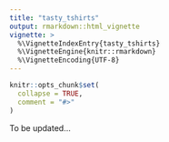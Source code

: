 ```yaml
---
title: "tasty_tshirts"
output: rmarkdown::html_vignette
vignette: >
  %\VignetteIndexEntry{tasty_tshirts}
  %\VignetteEngine{knitr::rmarkdown}
  %\VignetteEncoding{UTF-8}
---
```


```r
knitr::opts_chunk$set(
  collapse = TRUE,
  comment = "#>"
)
```

To be updated...
